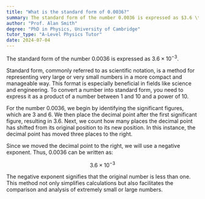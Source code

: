 ```yaml
---
title: "What is the standard form of 0.0036?"
summary: The standard form of the number 0.0036 is expressed as $3.6 \times 10^{-3}$.
author: "Prof. Alan Smith"
degree: "PhD in Physics, University of Cambridge"
tutor_type: "A-Level Physics Tutor"
date: 2024-07-04
---
```


The standard form of the number $0.0036$ is expressed as $3.6 \times 10^{-3}$.

Standard form, commonly referred to as scientific notation, is a method for representing very large or very small numbers in a more compact and manageable way. This format is especially beneficial in fields like science and engineering. To convert a number into standard form, you need to express it as a product of a number between $1$ and $10$ and a power of $10$.

For the number $0.0036$, we begin by identifying the significant figures, which are $3$ and $6$. We then place the decimal point after the first significant figure, resulting in $3.6$. Next, we count how many places the decimal point has shifted from its original position to its new position. In this instance, the decimal point has moved three places to the right.

Since we moved the decimal point to the right, we will use a negative exponent. Thus, $0.0036$ can be written as:

$$
3.6 \times 10^{-3}
$$

The negative exponent signifies that the original number is less than one. This method not only simplifies calculations but also facilitates the comparison and analysis of extremely small or large numbers.
    
